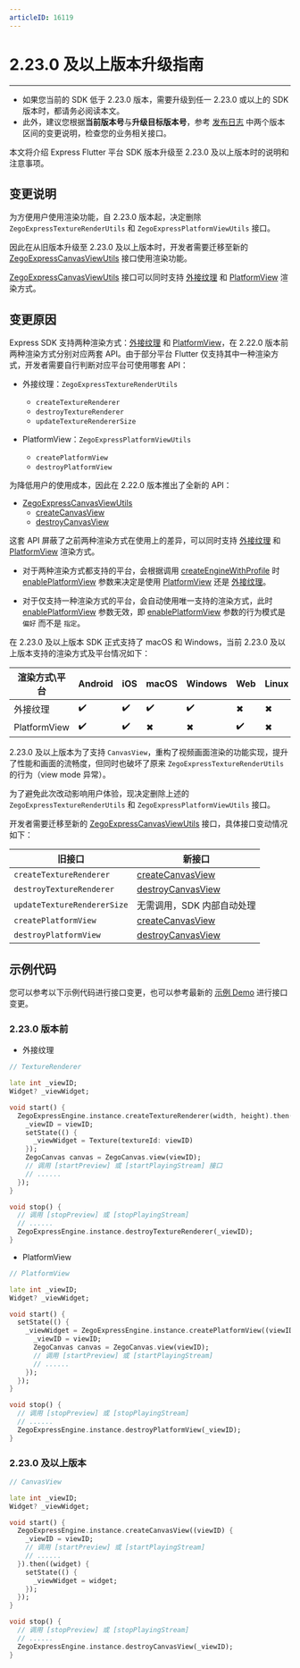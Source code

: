 ```yaml
---
articleID: 16119
---
```

# 2.23.0 及以上版本升级指南

---

<Warning title="注意">


- 如果您当前的 SDK 低于 2.23.0 版本，需要升级到任一 2.23.0 或以上的 SDK 版本时，都请务必阅读本文。
- 此外，建议您根据**当前版本号**与**升级目标版本号**，参考 [发布日志](!DownloadSDK/Release_Notes) 中两个版本区间的变更说明，检查您的业务相关接口。

</Warning>



本文将介绍 Express Flutter 平台 SDK 版本升级至 2.23.0 及以上版本时的说明和注意事项。

## 变更说明

为方便用户使用渲染功能，自 2.23.0 版本起，决定删除 `ZegoExpressTextureRenderUtils` 和 `ZegoExpressPlatformViewUtils` 接口。

因此在从旧版本升级至 2.23.0 及以上版本时，开发者需要迁移至新的 [ZegoExpressCanvasViewUtils](https://doc-zh.zego.im/unique-api/express-video-sdkhttps://doc-zh.zego.im/article/dart_flutter/zego_express_engine/ZegoExpressCanvasViewUtils.html) 接口使用渲染功能。

[ZegoExpressCanvasViewUtils](https://doc-zh.zego.im/unique-api/express-video-sdkhttps://doc-zh.zego.im/article/dart_flutter/zego_express_engine/ZegoExpressCanvasViewUtils.html) 接口可以同时支持 [外接纹理](https://api.flutter.dev/flutter/widgets/Texture-class.html) 和 [PlatformView](https://docs.flutter.dev/development/platform-integration/android/platform-views) 渲染方式。

## 变更原因

Express SDK 支持两种渲染方式：[外接纹理](https://api.flutter.dev/flutter/widgets/Texture-class.html) 和 [PlatformView](https://docs.flutter.dev/development/platform-integration/android/platform-views)，在 2.22.0 版本前两种渲染方式分别对应两套 API。由于部分平台 Flutter 仅支持其中一种渲染方式，开发者需要自行判断对应平台可使用哪套 API：

- 外接纹理：`ZegoExpressTextureRenderUtils`
  - `createTextureRenderer`
  - `destroyTextureRenderer`
  - `updateTextureRendererSize`
  
- PlatformView：`ZegoExpressPlatformViewUtils`
  - `createPlatformView`
  - `destroyPlatformView`

为降低用户的使用成本，因此在 2.22.0 版本推出了全新的 API：

- [ZegoExpressCanvasViewUtils](https://doc-zh.zego.im/unique-api/express-video-sdkhttps://doc-zh.zego.im/article/dart_flutter/zego_express_engine/ZegoExpressCanvasViewUtils.html)
  - [createCanvasView](https://doc-zh.zego.im/unique-api/express-video-sdkhttps://doc-zh.zego.im/article/dart_flutter/zego_express_engine/ZegoExpressCanvasViewUtils/createCanvasView.html)
  - [destroyCanvasView](https://doc-zh.zego.im/unique-api/express-video-sdkhttps://doc-zh.zego.im/article/dart_flutter/zego_express_engine/ZegoExpressCanvasViewUtils/destroyCanvasView.html)

这套 API 屏蔽了之前两种渲染方式在使用上的差异，可以同时支持 [外接纹理](https://api.flutter.dev/flutter/widgets/Texture-class.html) 和 [PlatformView](https://docs.flutter.dev/development/platform-integration/android/platform-views) 渲染方式。

- 对于两种渲染方式都支持的平台，会根据调用 [createEngineWithProfile](https://doc-zh.zego.im/unique-api/express-video-sdkhttps://doc-zh.zego.im/article/dart_flutter/zego_express_engine/ZegoExpressEngine/createEngineWithProfile.html) 时 [enablePlatformView](https://doc-zh.zego.im/unique-api/express-video-sdkhttps://doc-zh.zego.im/article/dart_flutter/zego_express_engine/ZegoEngineProfile/enablePlatformView.html) 参数来决定是使用 [PlatformView](https://docs.flutter.dev/development/platform-integration/android/platform-views) 还是 [外接纹理](https://api.flutter.dev/flutter/widgets/Texture-class.html)。

- 对于仅支持一种渲染方式的平台，会自动使用唯一支持的渲染方式，此时 [enablePlatformView](https://doc-zh.zego.im/unique-api/express-video-sdkhttps://doc-zh.zego.im/article/dart_flutter/zego_express_engine/ZegoEngineProfile/enablePlatformView.html) 参数无效，即 [enablePlatformView](https://doc-zh.zego.im/unique-api/express-video-sdkhttps://doc-zh.zego.im/article/dart_flutter/zego_express_engine/ZegoEngineProfile/enablePlatformView.html) 参数的行为模式是 `偏好` 而不是 `指定`。

在 2.23.0 及以上版本 SDK 正式支持了 macOS 和 Windows，当前 2.23.0 及以上版本支持的渲染方式及平台情况如下：

渲染方式\平台 | Android | iOS | macOS | Windows | Web | Linux
------------|---------|-----|-------|---------|-----|-------
外接纹理      | ✔️       | ✔️   | ✔️     | ✔️       | ✖   | ✖
PlatformView | ✔️       | ✔️   | ✖     | ✖       | ✔️   | ✖

2.23.0 及以上版本为了支持 `CanvasView`，重构了视频画面渲染的功能实现，提升了性能和画面的流畅度，但同时也破坏了原来 `ZegoExpressTextureRenderUtils` 的行为（view mode 异常）。

为了避免此次改动影响用户体验，现决定删除上述的 `ZegoExpressTextureRenderUtils` 和 `ZegoExpressPlatformViewUtils` 接口。

开发者需要迁移至新的 [ZegoExpressCanvasViewUtils](https://doc-zh.zego.im/unique-api/express-video-sdkhttps://doc-zh.zego.im/article/dart_flutter/zego_express_engine/ZegoExpressCanvasViewUtils.html) 接口，具体接口变动情况如下：

旧接口 | 新接口
----|-----
`createTextureRenderer`| [createCanvasView](https://doc-zh.zego.im/unique-api/express-video-sdkhttps://doc-zh.zego.im/article/dart_flutter/zego_express_engine/ZegoExpressCanvasViewUtils/createCanvasView.html)
`destroyTextureRenderer` | [destroyCanvasView](https://doc-zh.zego.im/unique-api/express-video-sdkhttps://doc-zh.zego.im/article/dart_flutter/zego_express_engine/ZegoExpressCanvasViewUtils/destroyCanvasView.html)
`updateTextureRendererSize` | 无需调用，SDK 内部自动处理
`createPlatformView`| [createCanvasView](https://doc-zh.zego.im/unique-api/express-video-sdkhttps://doc-zh.zego.im/article/dart_flutter/zego_express_engine/ZegoExpressCanvasViewUtils/createCanvasView.html)
`destroyPlatformView` | [destroyCanvasView](https://doc-zh.zego.im/unique-api/express-video-sdkhttps://doc-zh.zego.im/article/dart_flutter/zego_express_engine/ZegoExpressCanvasViewUtils/destroyCanvasView.html)

## 示例代码

您可以参考以下示例代码进行接口变更，也可以参考最新的 [示例 Demo](https://github.com/zegoim/zego-express-flutter-sdk/tree/main/example) 进行接口变更。

### 2.23.0 版本前

- 外接纹理

```dart
// TextureRenderer

late int _viewID;
Widget? _viewWidget;

void start() {
  ZegoExpressEngine.instance.createTextureRenderer(width, height).then((viewID) {
    _viewID = viewID;
    setState(() {
      _viewWidget = Texture(textureId: viewID)
    });
    ZegoCanvas canvas = ZegoCanvas.view(viewID);
    // 调用 [startPreview] 或 [startPlayingStream] 接口
    // ......
  });
}

void stop() {
  // 调用 [stopPreview] 或 [stopPlayingStream]
  // ......
  ZegoExpressEngine.instance.destroyTextureRenderer(_viewID);
}
```

- PlatformView

```dart
// PlatformView  

late int _viewID;
Widget? _viewWidget;

void start() {
  setState(() {
    _viewWidget = ZegoExpressEngine.instance.createPlatformView((viewID) {
      _viewID = viewID;
      ZegoCanvas canvas = ZegoCanvas.view(viewID);
      // 调用 [startPreview] 或 [startPlayingStream]
      // ......
    });
  });
}

void stop() {
  // 调用 [stopPreview] 或 [stopPlayingStream]
  // ......
  ZegoExpressEngine.instance.destroyPlatformView(_viewID);
}
```

### 2.23.0 及以上版本

```dart
// CanvasView 

late int _viewID;
Widget? _viewWidget;

void start() {
  ZegoExpressEngine.instance.createCanvasView((viewID) {
    _viewID = viewID;
    // 调用 [startPreview] 或 [startPlayingStream]
    // ......
  }).then((widget) {
    setState(() {
      _viewWidget = widget;
    });
  });
}

void stop() {
  // 调用 [stopPreview] 或 [stopPlayingStream]
  // ......
  ZegoExpressEngine.instance.destroyCanvasView(_viewID);
}
```
